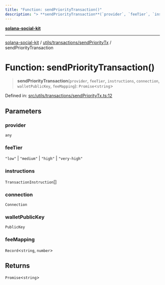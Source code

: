 ```yaml
---
title: "Function: sendPriorityTransaction()"
description: "> **sendPriorityTransaction**(`provider`, `feeTier`, `instructions`, `connection`, `walletPublicKey`, `feeMapping`): `Promise`\<`string`\>"
---
```


[**solana-social-kit**](../../../../README.mdx)

***

[solana-social-kit](../../../../README.mdx) / [utils/transactions/sendPriorityTx](../README.mdx) / sendPriorityTransaction

# Function: sendPriorityTransaction()

> **sendPriorityTransaction**(`provider`, `feeTier`, `instructions`, `connection`, `walletPublicKey`, `feeMapping`): `Promise`\<`string`\>

Defined in: [src/utils/transactions/sendPriorityTx.ts:12](https://github.com/SendArcade/solana-app-kit/blob/bd4b3556b8f469c27ebb06f4df65b3a36b43ba3b/src/utils/transactions/sendPriorityTx.ts#L12)

## Parameters

### provider

`any`

### feeTier

`"low"` | `"medium"` | `"high"` | `"very-high"`

### instructions

`TransactionInstruction`[]

### connection

`Connection`

### walletPublicKey

`PublicKey`

### feeMapping

`Record`\<`string`, `number`\>

## Returns

`Promise`\<`string`\>

